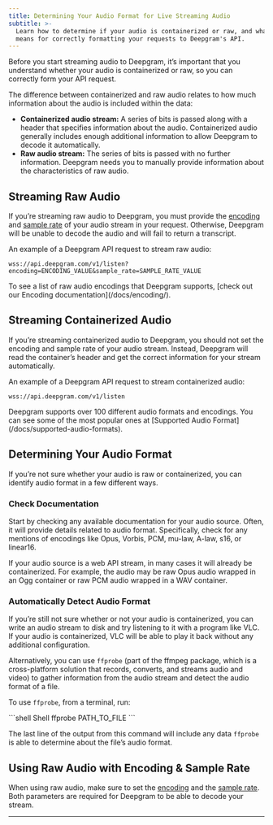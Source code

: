 ```yaml
---
title: Determining Your Audio Format for Live Streaming Audio
subtitle: >-
  Learn how to determine if your audio is containerized or raw, and what this
  means for correctly formatting your requests to Deepgram's API.
---
```



Before you start streaming audio to Deepgram, it’s important that you understand whether your audio is containerized or raw, so you can correctly form your API request.

The difference between containerized and raw audio relates to how much information about the audio is included within the data:

* **Containerized audio stream:** A series of bits is passed along with a header that specifies information about the audio. Containerized audio generally includes enough additional information to allow Deepgram to decode it automatically.
* **Raw audio stream:** The series of bits is passed with no further information. Deepgram needs you to manually provide information about the characteristics of raw audio.

## Streaming Raw Audio

If you’re streaming raw audio to Deepgram, you must provide the [encoding](/docs/encoding/) and [sample rate](/docs/sample-rate/) of your audio stream in your request. Otherwise, Deepgram will be unable to decode the audio and will fail to return a transcript.

An example of a Deepgram API request to stream raw audio:

```
wss://api.deepgram.com/v1/listen?encoding=ENCODING_VALUE&sample_rate=SAMPLE_RATE_VALUE
```

<Info>
  To see a list of raw audio encodings that Deepgram supports, [check out our Encoding documentation](/docs/encoding/).
</Info>

## Streaming Containerized Audio

If you’re streaming containerized audio to Deepgram, you should not set the encoding and sample rate of your audio stream. Instead, Deepgram will read the container’s header and get the correct information for your stream automatically.

An example of a Deepgram API request to stream containerized audio:

```
wss://api.deepgram.com/v1/listen
```

<Info>
  Deepgram supports over 100 different audio formats and encodings. You can see some of the most popular ones at [Supported Audio Format](/docs/supported-audio-formats).
</Info>

## Determining Your Audio Format

If you’re not sure whether your audio is raw or containerized, you can identify audio format in a few different ways.

### Check Documentation

Start by checking any available documentation for your audio source. Often, it will provide details related to audio format. Specifically, check for any mentions of encodings like Opus, Vorbis, PCM, mu-law, A-law, s16, or linear16.

If your audio source is a web API stream, in many cases it will already be containerized. For example, the audio may be raw Opus audio wrapped in an Ogg container or raw PCM audio wrapped in a WAV container.

### Automatically Detect Audio Format

If you’re still not sure whether or not your audio is containerized, you can write an audio stream to disk and try listening to it with a program like VLC. If your audio is containerized, VLC will be able to play it back without any additional configuration.

Alternatively, you can use `ffprobe` (part of the ffmpeg package, which is a cross-platform solution that records, converts, and streams audio and video) to gather information from the audio stream and detect the audio format of a file.

To use `ffprobe`, from a terminal, run:

<CodeGroup>
  ```shell Shell
  ffprobe PATH_TO_FILE
  ```
</CodeGroup>

The last line of the output from this command will include any data `ffprobe` is able to determine about the file’s audio format.

## Using Raw Audio with Encoding & Sample Rate

When using raw audio, make sure to set the [encoding](/docs/encoding/) and the [sample rate](/docs/sample-rate/). Both parameters are required for Deepgram to be able to decode your stream.

***

